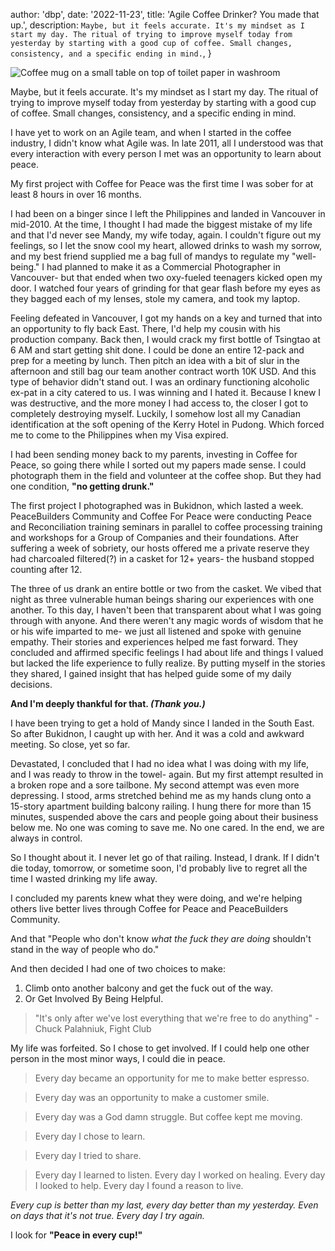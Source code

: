 

  author: 'dbp',
  date: '2022-11-23',
  title: 'Agile Coffee Drinker? You made that up.',
  description:
    `Maybe, but it feels accurate. It's my mindset as I start my day. The ritual of trying to improve myself today from yesterday by starting with a good cup of coffee. Small changes, consistency, and a specific ending in mind.`,
}


<Image
  src={agileCoffee}
  alt="Coffee mug on a small table on top of toilet paper in washroom"
/>

Maybe, but it feels accurate. It's my mindset as I start my day. The ritual of trying to improve myself today from yesterday by starting with a good cup of coffee. Small changes, consistency, and a specific ending in mind.

I have yet to work on an Agile team, and when I started in the coffee industry, I didn't know what Agile was. In late 2011, all I understood was that every interaction with every person I met was an opportunity to learn about peace.

My first project with Coffee for Peace was the first time I was sober for at least 8 hours in over 16 months.

I had been on a binger since I left the Philippines and landed in Vancouver in mid-2010. At the time, I thought I had made the biggest mistake of my life and that I'd never see Mandy, my wife today, again. I couldn't figure out my feelings, so I let the snow cool my heart, allowed drinks to wash my sorrow, and my best friend supplied me a bag full of mandys to regulate my "well-being." I had planned to make it as a Commercial Photographer in Vancouver- but that ended when two oxy-fueled teenagers kicked open my door. I watched four years of grinding for that gear flash before my eyes as they bagged each of my lenses, stole my camera, and took my laptop.

Feeling defeated in Vancouver, I got my hands on a key and turned that into an opportunity to fly back East. There, I'd help my cousin with his production company. Back then, I would crack my first bottle of Tsingtao at 6 AM and start getting shit done. I could be done an entire 12-pack and prep for a meeting by lunch. Then pitch an idea with a bit of slur in the afternoon and still bag our team another contract worth 10K USD. And this type of behavior didn't stand out. I was an ordinary functioning alcoholic ex-pat in a city catered to us. I was winning and I hated it. Because I knew I was destructive, and the more money I had access to, the closer I got to completely destroying myself. Luckily, I somehow lost all my Canadian identification at the soft opening of the Kerry Hotel in Pudong. Which forced me to come to the Philippines when my Visa expired.

I had been sending money back to my parents, investing in Coffee for Peace, so going there while I sorted out my papers made sense. I could photograph them in the field and volunteer at the coffee shop. But they had one condition, **"no getting drunk."**

The first project I photographed was in Bukidnon, which lasted a week. PeaceBuilders Community and Coffee For Peace were conducting Peace and Reconciliation training seminars in parallel to coffee processing training and workshops for a Group of Companies and their foundations. After suffering a week of sobriety, our hosts offered me a private reserve they had charcoaled filtered(?) in a casket for 12+ years- the husband stopped counting after 12.

The three of us drank an entire bottle or two from the casket. We vibed that night as three vulnerable human beings sharing our experiences with one another. To this day, I haven't been that transparent about what I was going through with anyone. And there weren't any magic words of wisdom that he or his wife imparted to me- we just all listened and spoke with genuine empathy. Their stories and experiences helped me fast forward. They concluded and affirmed specific feelings I had about life and things I valued but lacked the life experience to fully realize. By putting myself in the stories they shared, I gained insight that has helped guide some of my daily decisions.

**And I'm deeply thankful for that. _(Thank you.)_**

I have been trying to get a hold of Mandy since I landed in the South East. So after Bukidnon, I caught up with her. And it was a cold and awkward meeting. So close, yet so far.

Devastated, I concluded that I had no idea what I was doing with my life, and I was ready to throw in the towel- again. But my first attempt resulted in a broken rope and a sore tailbone. My second attempt was even more depressing. I stood, arms stretched behind me as my hands clung onto a 15-story apartment building balcony railing. I hung there for more than 15 minutes, suspended above the cars and people going about their business below me. No one was coming to save me. No one cared. In the end, we are always in control.

So I thought about it. I never let go of that railing. Instead, I drank. If I didn't die today, tomorrow, or sometime soon, I'd probably live to regret all the time I wasted drinking my life away.

I concluded my parents knew what they were doing, and we're helping others live better lives through Coffee for Peace and PeaceBuilders Community.

And that "People who don't know _what the fuck they are doing_ shouldn't stand in the way of people who do."

And then decided I had one of two choices to make:

1. Climb onto another balcony and get the fuck out of the way.
2. Or Get Involved By Being Helpful.

> "It's only after we've lost everything that we're free to do anything" - Chuck Palahniuk, Fight Club

My life was forfeited. So I chose to get involved. If I could help one other person in the most minor ways, I could die in peace.

> Every day became an opportunity for me to make better espresso.

> Every day was an opportunity to make a customer smile.

> Every day was a God damn struggle. But coffee kept me moving.

> Every day I chose to learn.

> Every day I tried to share.

> Every day I learned to listen.
> Every day I worked on healing.
> Every day I looked to help.
> Every day I found a reason to live.

_Every cup is better than my last, every day better than my yesterday.
Even on days that it's not true. Every day I try again._

I look for **"Peace in every cup!"**


